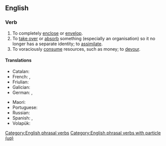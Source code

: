 ==English==

===Verb===
{{en-verb|swallows up|swallowing up|swallowed up}}

# To completely [[enclose]] or [[envelop]].
# To [[take over]] or [[absorb]] something (especially an organisation) so it no longer has a separate identity; to [[assimilate]].
# To voraciously [[consume]] resources, such as money; to [[devour]].

====Translations====
{{trans-top|completely enclose or envelop}}
* Catalan: {{t+|ca|abismar}}
* French: {{t+|fr|engloutir}}, {{t+|fr|engouffrer}}
* Friulian: {{t|fur|gloti}}
* Galician: {{t+|gl|abismar}}
* German: {{t+|de|verschlucken}}, {{t+|de|verschlingen}}
{{trans-mid}}
* Maori: {{t|mi|whakangami}}
* Portuguese: {{t+|pt|abismar}}
* Russian: {{t+|ru|поглоща́ть|impf}}
* Spanish: {{t+|es|abismar}}, {{t+|es|tragar}}
* Volapük: {{t+|vo|luslugön}}
{{trans-bottom}}

[[Category:English phrasal verbs]]
[[Category:English phrasal verbs with particle (up)]]
